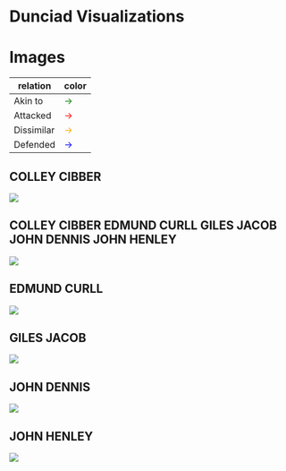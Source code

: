 # Dunciad Visualizations


# Images 

| relation | color |
|----------|-------|
| Akin to  | <span style="color: green;">&rarr;</span> |
| Attacked  | <span style="color: red;">&rarr;</span> |
| Dissimilar  | <span style="color: orange;">&rarr;</span> |
| Defended  | <span style="color: blue;">&rarr;</span> |


## COLLEY CIBBER
![](images/COLLEY_CIBBER.dot_fdp.png)

## COLLEY CIBBER EDMUND CURLL GILES JACOB JOHN DENNIS JOHN HENLEY
![](images/COLLEY_CIBBER_EDMUND_CURLL_GILES_JACOB_JOHN_DENNIS_JOHN_HENLEY.dot_fdp.png)

## EDMUND CURLL
![](images/EDMUND_CURLL.dot_fdp.png)

## GILES JACOB
![](images/GILES_JACOB.dot_fdp.png)

## JOHN DENNIS
![](images/JOHN_DENNIS.dot_fdp.png)

## JOHN HENLEY
![](images/JOHN_HENLEY.dot_fdp.png)